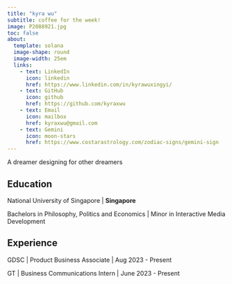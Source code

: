 ```yaml
---
title: "kyra wu"
subtitle: coffee for the week!
image: P2088921.jpg
toc: false
about: 
  template: solana
  image-shape: round
  image-width: 25em
  links:
    - text: LinkedIn
      icon: linkedin
      href: https://www.linkedin.com/in/kyrawuxingyi/
    - text: GitHub
      icon: github
      href: https://github.com/kyraxwu
    - text: Email
      icon: mailbox
      href: kyraxwu@gmail.com
    - text: Gemini
      icon: moon-stars
      href: https://www.costarastrology.com/zodiac-signs/gemini-sign
---
```


:::{#hero-heading}

A dreamer designing for other dreamers

## Education

National University of Singapore \| **Singapore**

Bachelors in Philosophy, Politics and Economics \| Minor in Interactive Media Development

:::

## Experience

GDSC \| Product Business Associate \| Aug 2023 - Present

GT \| Business Communications Intern \| June 2023 - Present


